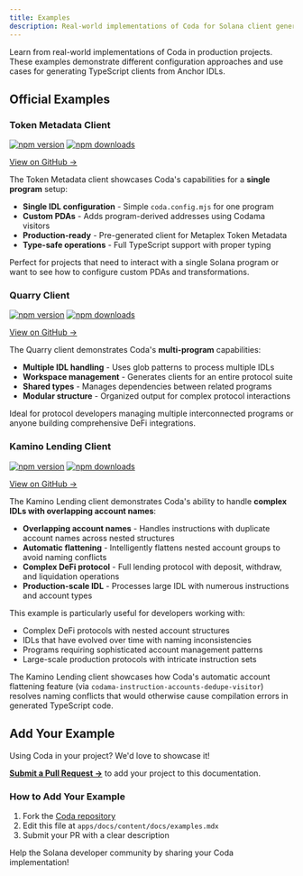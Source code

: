 ```yaml
---
title: Examples
description: Real-world implementations of Coda for Solana client generation
---
```


Learn from real-world implementations of Coda in production projects. These examples demonstrate different configuration approaches and use cases for generating TypeScript clients from Anchor IDLs.

## Official Examples

### Token Metadata Client

[![npm version](https://img.shields.io/npm/v/@macalinao/clients-token-metadata.svg?style=flat-square)](https://www.npmjs.com/package/@macalinao/clients-token-metadata)
[![npm downloads](https://img.shields.io/npm/dm/@macalinao/clients-token-metadata.svg?style=flat-square)](https://www.npmjs.com/package/@macalinao/clients-token-metadata)

[View on GitHub →](https://github.com/macalinao/coda/tree/master/clients/token-metadata)

The Token Metadata client showcases Coda's capabilities for a **single program** setup:

- **Single IDL configuration** - Simple `coda.config.mjs` for one program
- **Custom PDAs** - Adds program-derived addresses using Codama visitors
- **Production-ready** - Pre-generated client for Metaplex Token Metadata
- **Type-safe operations** - Full TypeScript support with proper typing

Perfect for projects that need to interact with a single Solana program or want to see how to configure custom PDAs and transformations.

### Quarry Client

[![npm version](https://img.shields.io/npm/v/@macalinao/clients-quarry.svg?style=flat-square)](https://www.npmjs.com/package/@macalinao/clients-quarry)
[![npm downloads](https://img.shields.io/npm/dm/@macalinao/clients-quarry.svg?style=flat-square)](https://www.npmjs.com/package/@macalinao/clients-quarry)

[View on GitHub →](https://github.com/macalinao/coda/tree/master/clients/quarry)

The Quarry client demonstrates Coda's **multi-program** capabilities:

- **Multiple IDL handling** - Uses glob patterns to process multiple IDLs
- **Workspace management** - Generates clients for an entire protocol suite
- **Shared types** - Manages dependencies between related programs
- **Modular structure** - Organized output for complex protocol interactions

Ideal for protocol developers managing multiple interconnected programs or anyone building comprehensive DeFi integrations.

### Kamino Lending Client

[![npm version](https://img.shields.io/npm/v/@macalinao/clients-kamino-lending.svg?style=flat-square)](https://www.npmjs.com/package/@macalinao/clients-kamino-lending)
[![npm downloads](https://img.shields.io/npm/dm/@macalinao/clients-kamino-lending.svg?style=flat-square)](https://www.npmjs.com/package/@macalinao/clients-kamino-lending)

[View on GitHub →](https://github.com/macalinao/coda/tree/master/clients/kamino-lending)

The Kamino Lending client demonstrates Coda's ability to handle **complex IDLs with overlapping account names**:

- **Overlapping account names** - Handles instructions with duplicate account names across nested structures
- **Automatic flattening** - Intelligently flattens nested account groups to avoid naming conflicts
- **Complex DeFi protocol** - Full lending protocol with deposit, withdraw, and liquidation operations
- **Production-scale IDL** - Processes large IDL with numerous instructions and account types

This example is particularly useful for developers working with:

- Complex DeFi protocols with nested account structures
- IDLs that have evolved over time with naming inconsistencies
- Programs requiring sophisticated account management patterns
- Large-scale production protocols with intricate instruction sets

The Kamino Lending client showcases how Coda's automatic account flattening feature (via `codama-instruction-accounts-dedupe-visitor`) resolves naming conflicts that would otherwise cause compilation errors in generated TypeScript code.

## Add Your Example

Using Coda in your project? We'd love to showcase it!

**[Submit a Pull Request →](https://github.com/macalinao/coda/pulls)** to add your project to this documentation.

### How to Add Your Example

1. Fork the [Coda repository](https://github.com/macalinao/coda)
2. Edit this file at `apps/docs/content/docs/examples.mdx`
3. Submit your PR with a clear description

Help the Solana developer community by sharing your Coda implementation!

